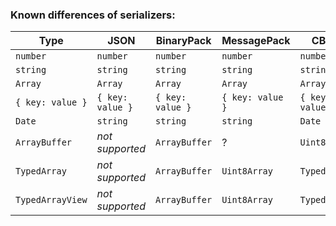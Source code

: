 ### Known differences of serializers:

| Type             | JSON             | BinaryPack       | MessagePack      | CBOR             |
| ---------------- | ---------------- | ---------------- | ---------------- | ---------------- |
| `number`         | `number`         | `number`         | `number`         | `number`         |
| `string`         | `string`         | `string`         | `string`         | `string`         |
| `Array`          | `Array`          | `Array`          | `Array`          | `Array`          |
| `{ key: value }` | `{ key: value }` | `{ key: value }` | `{ key: value }` | `{ key: value }` |
| `Date`           | `string`         | `string`         | `string`         | `Date`           |
| `ArrayBuffer`    | _not supported_  | `ArrayBuffer`    | ?                | `Uint8Array`     |
| `TypedArray`     | _not supported_  | `ArrayBuffer`    | `Uint8Array`     | `TypedArray`     |
| `TypedArrayView` | _not supported_  | `ArrayBuffer`    | `Uint8Array`     | `TypedArray`     |
